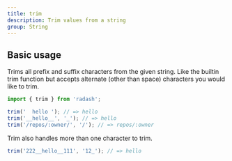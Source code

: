 ```yaml
---
title: trim
description: Trim values from a string
group: String
---
```


## Basic usage

Trims all prefix and suffix characters from the given string. Like the builtin trim function but accepts alternate (other than space) characters you would like to trim.

```ts
import { trim } from 'radash';

trim('  hello '); // => hello
trim('__hello__', '_'); // => hello
trim('/repos/:owner/', '/'); // => repos/:owner
```

Trim also handles more than one character to trim.

```ts
trim('222__hello__111', '12_'); // => hello
```

